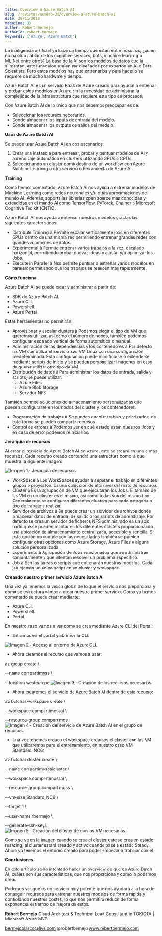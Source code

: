 ```yaml
---
title: Overview a Azure Batch AI
slug: /revistas/numero-38/overview-a-azure-batch-ai
date: 29/11/2018
magazine: 38
author: Robert Bermejo
authorId: robert-bermejo
keywords: ['Azure','Azure Batch']
---
```






La inteligencia artificial ya hace un tiempo que están entre nosotros, ¿quién no ha oído hablar de los cognitive services, bots, machine learning o ML.Net entre otros? La base de la AI son los modelos de datos que la alimentan, estos modelos suelen ser diseñados por expertos en AI o Data Scientists. Pero estos modelos hay que entrenarlos y para hacerlo se requiere de mucho hardware y tiempo.

Azure Batch AI es un servicio PaaS de Azure creado para ayudar a entrenar y probar estos modelos en Azure sin la necesidad de administrar la complejidad de la infraestructura que requiere este tipo de procesos.

Con Azure Batch AI de lo único que nos debemos preocupar es de:

- Seleccionar los recursos necesarios.
- Donde almacenar los inputs de entrada del modelo.
- Donde almacenar los outputs de salida del modelo.


**Usos de Azure Batch AI**

Se puede usar Azure Batch AI en dos escenarios:

1. Crear una instancia para entrenar, probar y puntuar modelos de AI y aprendizaje automático en clusters utilizando GPUs o CPUs.
2. Seleccionando un cluster como destino de un workflow con Azure Machine Learning u otro servicio o herramienta de Azure AI.


**Training**

Como hemos comentado, Azure Batch AI nos ayuda a entrenar modelos de Machine Learning como redes neuronales y/u otras aproximaciones del mundo AI. Además, soporta las librerías open source más conocidas y extendidas en el mundo AI como TensorFlow, PyTorck, Chainer o Microsoft Cognitive Toolkit (CNTK).

Azure Batch AI nos ayuda a entrenar nuestros modelos gracias las siguientes características:

- Distribute Training à Permite escalar verticalmente jobs en diferentes GPUs dentro de una misma red permitiendo entrenar grandes redes con grandes volúmenes de datos.
- Experimental à Permite entrenar varios trabajos a la vez, escalado horizontal, permitiendo probar nuevas ideas o ajustar y/u optimizar los Jobs.
- Execute in Parallel à Nos permite puntuar o entrenar varios modelos en paralelo permitiendo que los trabajos se realicen más rápidamente.


**Cómo funciona**

Azure Batch AI se puede crear y administrar a partir de:

- SDK de Azure Batch AI.
- Azure CLI.
- Powershell.
- Azure Portal


Estas herramientas no permitirán:

- Aprovisionar y escalar clusters à Podemos elegir el tipo de VM que queremos utilizar, así como el número de nodos, también podemos configurar escalado vertical de forma automática o manual.
- Administración de las dependencias y los contenedores à Por defecto las VM que utiliza el servicio son VM Linux con una configuración predeterminada. Esta configuración puede modificarse o extenderse mediante scripts de inicio y se pueden personalizar imágenes en caso de querer utilizar otro tipo de VM.
- Distribución de datos à Para administrar los datos de entrada, salida y scripts, se puede utilizar:
    - Azure Files
    - Azure Blob Storage
    - Servidor NFS

También permite soluciones de almacenamiento personalizadas que pueden configurarse en los nodos del cluster y los contenedores.


- Programación de trabajos à Se pueden encolar trabajo y priorizarlos, de esta forma se pueden compartir recursos.
- Control de errores à Podemos ver en qué estado están nuestros Jobs y en caso de error podemos reiniciarlos.


**Jerarquía de recursos**

Al crear el servicio de Azure Batch AI en Azure, este se creará en uno o más recursos. Cada recurso creado contendrá una estructura como la que muestra la siguiente imagen:

![Imagen 1.- Jerarquía de recursos.](../../../images/numero38/overview-a-azure-batch-ai/image1.png)

- WorkSpace à Los WorkSpaces ayudan a separar el trabajo en diferentes grupos o proyectos. Es una colección de alto nivel del resto de recursos.
- Clúster à Es la agrupación de VM que ejecutarán los Jobs. El tamaño de las VM en un cluster es el mismo, así como todas son del mismo tipo. Generalmente se configuran diferentes clusters para cada categoría o tipo de trabajo a realizar.
- Servidor de archivos à Se puede crear un servidor de archivos donde almacenar datos de entrada, de salido o los scripts de aprendizaje. Por defecto se crea un servidor de ficheros NFS administrado en un solo nodo que se pueden montar en los diferentes clusters proporcionando una ubicación de almacenamiento centralizada, accesible y sencilla. Si esta opción no cumple con las necesidades también se pueden configurar otras opciones como Azure Storage, Azure Files o alguna solución personalizada.
- Experimento à Agrupación de Jobs relacionados que se administran conjuntamente y que intentan resolver un problema específico.
- Job à Son las tareas o scripts que entrenarán nuestros modelos. Cada job ejecuta un único script en un cluster y workspace


**Creando nuestro primer servicio Azure Batch AI**

Una vez ya tenemos la visión global de lo que el servicio nos proporciona y como se estructura vamos a crear nuestro primer servicio. Como ya hemos comentado se puede crear mediante:

- Azure CLI.
- Powershell.
- Portal.


En nuestro caso vamos a ver como se crea mediante Azure CLI del Portal:

- Entramos en el portal y abrimos la CLI:


![Imagen 2.- Acceso al entorno de Azure CLI.](../../../images/numero38/overview-a-azure-batch-ai/image2.png)

- Ahora creamos el recurso que vamos a usar:


az group create \

--name compartimoss \

--location westeurope
![Imagen 3.- Creación de los recursos necesarios](../../../images/numero38/overview-a-azure-batch-ai/image3.png)

- Ahora crearemos el servicio de Azure Batch AI dentro de este recurso:


az batchai workspace create \

--workspace compartimossai \

--resource-group compartimos
![Imagen 4.- Creación del servicio de Azure Batch AI en el grupo de recursos.](../../../images/numero38/overview-a-azure-batch-ai/image4.png)

- Una vez tenemos creado el workspace creamos el cluster con las VM que utilizaremos para el entrenamiento, en nuestro caso VM Stantdard\_NC6:


az batchai cluster create \

--name compartimossaicluster \

--workspace compartimossai \

--resource-group compartimoss \

--vm-size Standard\_NC6 \

--target 1 \

--user-name rbermejo \

--generate-ssh-keys
![Imagen 5.- Creación del clúster de con las VM necesarias.](../../../images/numero38/overview-a-azure-batch-ai/image5.png)

Como se ve en la imagen cuando se crea el cluster este se crea en estado resazing, al cluster estará creado y activo cuando pase a estado Steady. Ahora ya tenemos el entorno creado para poder empezar a trabajar con él.

**Conclusiones**

En este artículo se ha intentado hacer un overview de que es Azure Batch AI, cuáles son sus características, que nos proporciona y como lo podemos crear.

Podemos ver que es un servicio muy potente que nos ayudará a la hora de conseguir recursos para entrenar nuestros modelos de forma rápida y controlando nuestros costes, lo que nos permitirá reducir de forma exponencial el tiempo de mejora de estos.



**Robert Bermejo**
 Cloud Architect & Technical Lead Consultant in TOKIOTA | Microsoft Azure MVP

bermejoblasco@live.com
 @robertbemejo
 www.robertbermejo.com

 
 
